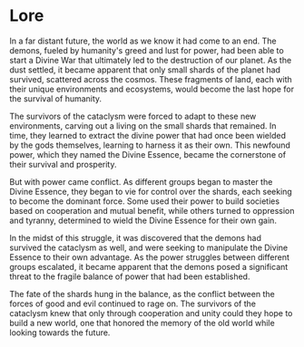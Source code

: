 # Lore

In a far distant future, the world as we know it had come to an end. The demons, fueled by humanity's greed and lust for power, had been able to start a Divine War that ultimately led to the destruction of our planet. As the dust settled, it became apparent that only small shards of the planet had survived, scattered across the cosmos. These fragments of land, each with their unique environments and ecosystems, would become the last hope for the survival of humanity. 

The survivors of the cataclysm were forced to adapt to these new environments, carving out a living on the small shards that remained. In time, they learned to extract the divine power that had once been wielded by the gods themselves, learning to harness it as their own. This newfound power, which they named the Divine Essence, became the cornerstone of their survival and prosperity. 

But with power came conflict. As different groups began to master the Divine Essence, they began to vie for control over the shards, each seeking to become the dominant force. Some used their power to build societies based on cooperation and mutual benefit, while others turned to oppression and tyranny, determined to wield the Divine Essence for their own gain. 

In the midst of this struggle, it was discovered that the demons had survived the cataclysm as well, and were seeking to manipulate the Divine Essence to their own advantage. As the power struggles between different groups escalated, it became apparent that the demons posed a significant threat to the fragile balance of power that had been established. 

The fate of the shards hung in the balance, as the conflict between the forces of good and evil continued to rage on. The survivors of the cataclysm knew that only through cooperation and unity could they hope to build a new world, one that honored the memory of the old world while looking towards the future. 


<Disclaimer />